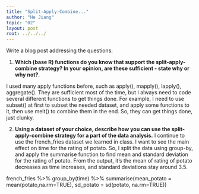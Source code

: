 ```yaml
---
title: "Split-Apply-Combine..."
author: "He Jiang"
topic: "02"
layout: post
root: ../../../
---
```



Write a blog post addressing the questions: 

1. **Which (base R) functions do you know that support the split-apply-combine strategy? In your opinion, are these sufficient - state why or why not?**. 

I used many apply functions before, such as apply(), mapply(), lapply(), aggregate(). They are sufficient most of the time, but I always need to code several different functions to get things done. For example, I need to use subset() at first to subset the needed dataset, and apply some functions to it, then use melt() to combine them in the end. So, they can get things done, just clunky. 


2. **Using a dataset of your choice, describe how you can use the split-apply-combine strategy for a part of the data analysis.**
I continue to use the french_fries dataset we learned in class. I want to see the main effect on time for the rating of potato. So, I split the data using group-by, and apply the summarise function to find mean and standard deviation for the rating of potato. From the output, it's the mean of rating of potato decreases as time increases, and standard deviations stay around 3.5. 

french_fries %>%
  group_by(time) %>%
  summarise(mean_potato = mean(potato,na.rm=TRUE), 
            sd_potato = sd(potato, na.rm=TRUE))


